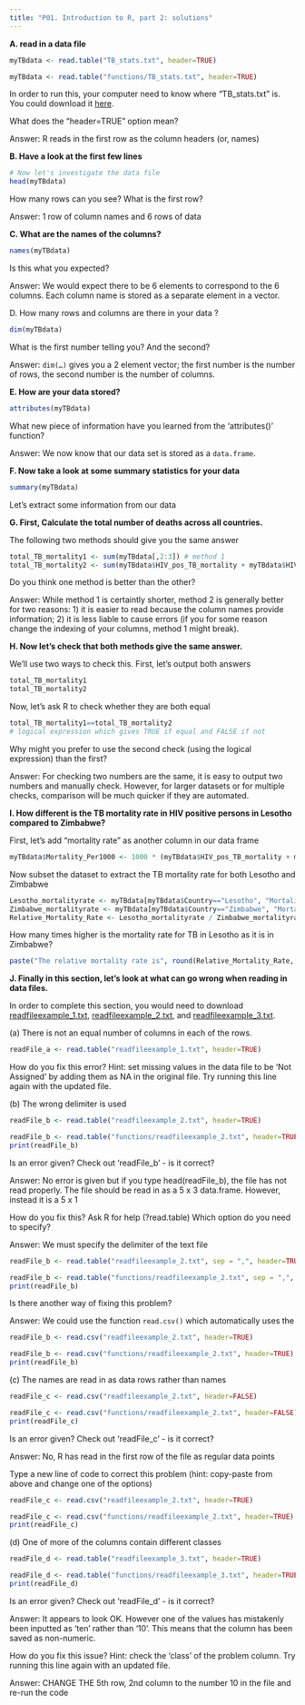 ```yaml
---
title: "P01. Introduction to R, part 2: solutions"
---
```


**A. read in a data file**

```r
myTBdata <- read.table("TB_stats.txt", header=TRUE)
```

```r
myTBdata <- read.table("functions/TB_stats.txt", header=TRUE)
```

In order to run this, your computer need to know where "TB_stats.txt" is. You could download it [here](functions/TB_stats.txt).

What does the "header=TRUE" option mean?

Answer: R reads in the first row as the column headers (or, names)

**B. Have a look at the first few lines**

```r
# Now let's investigate the data file
head(myTBdata)
```

How many rows can you see? What is the first row?

Answer: 1 row of column names and 6 rows of data

**C. What are the names of the columns?**

```r
names(myTBdata)
```

Is this what you expected?

Answer: We would expect there to be 6 elements to correspond to the 6 columns. Each column name is stored as a separate element in a vector.

D. How many rows and columns are there in your data ?

```r
dim(myTBdata)
```

What is the first number telling you? And the second?

Answer: `dim(…)` gives you a 2 element vector; the first number is the number of rows, the second number is the number of columns.

**E. How are your data stored?**

```r
attributes(myTBdata)
```

What new piece of information have you learned from the 'attributes()' function?

Answer: We now know that our data set is stored as a `data.frame`.

**F. Now take a look at some summary statistics for your data**

```r
summary(myTBdata)
```

Let's extract some information from our data

**G. First, Calculate the total number of deaths across all countries.**

The following two methods should give you the same answer

```r
total_TB_mortality1 <- sum(myTBdata[,2:3]) # method 1
total_TB_mortality2 <- sum(myTBdata$HIV_pos_TB_mortality + myTBdata$HIV_neg_TB_mortality) # method 2
```

Do you think one method is better than the other?

Answer: While method 1 is certaintly shorter, method 2 is generally better for two reasons: 1) it is easier to read because the column names provide information; 2) it is less liable to cause errors (if you for some reason change the indexing of your columns, method 1 might break).

**H. Now let's check that both methods give the same answer.**

We'll use two ways to check this. First, let's output both answers

```r
total_TB_mortality1
total_TB_mortality2
```

Now, let's ask R to check whether they are both equal

```r
total_TB_mortality1==total_TB_mortality2 
# logical expression which gives TRUE if equal and FALSE if not
```

Why might you prefer to use the second check (using the logical expression) than the first?

Answer: For checking two numbers are the same, it is easy to output two numbers and manually check. However, for larger datasets or for multiple checks, comparison will be much quicker if they are automated.

**I. How different is the TB mortality rate in HIV positive persons in Lesotho compared to Zimbabwe?**

First, let's add "mortality rate" as another column in our data frame

```r
myTBdata$Mortality_Per1000 <- 1000 * (myTBdata$HIV_pos_TB_mortality + myTBdata$HIV_neg_TB_mortality)/myTBdata$Population
```

Now subset the dataset to extract the TB mortality rate for both Lesotho and Zimbabwe

```r
Lesotho_mortalityrate <- myTBdata[myTBdata$Country=="Lesotho", "Mortality_Per1000"]
Zimbabwe_mortalityrate <- myTBdata[myTBdata$Country=="Zimbabwe", "Mortality_Per1000"]
Relative_Mortality_Rate <- Lesotho_mortalityrate / Zimbabwe_mortalityrate
```

How many times higher is the mortality rate for TB in Lesotho as it is in Zimbabwe?

```r
paste("The relative mortality rate is", round(Relative_Mortality_Rate, 2), sep=" ")
```

**J. Finally in this section, let's look at what can go wrong when reading in data files.**

In order to complete this section, you would need to download [readfileexample_1.txt](functions/readfileexample_1.txt), [readfileexample_2.txt](functions/readfileexample_2.txt), and [readfileexample_3.txt](functions/readfileexample_3.txt).

\(a\) There is not an equal number of columns in each of the rows.

```r
readFile_a <- read.table("readfileexample_1.txt", header=TRUE)
```

How do you fix this error? Hint: set missing values in the data file to be 'Not Assigned' by adding them as NA in the original file. Try running this line again with the updated file.

\(b\) The wrong delimiter is used

```r
readFile_b <- read.table("readfileexample_2.txt", header=TRUE)
```

```r
readFile_b <- read.table("functions/readfileexample_2.txt", header=TRUE)
print(readFile_b)
```

Is an error given? Check out 'readFile_b' - is it correct?

Answer: No error is given but if you type head(readFile_b), the file has not read properly. The file should be read in as a 5 x 3 data.frame. However, instead it is a 5 x 1

How do you fix this? Ask R for help (?read.table) Which option do you need to specify?

Answer: We must specify the delimiter of the text file

```r
readFile_b <- read.table("readfileexample_2.txt", sep = ",", header=TRUE)
```

```r
readFile_b <- read.table("functions/readfileexample_2.txt", sep = ",", header=TRUE)
print(readFile_b)
```

Is there another way of fixing this problem?

Answer: We could use the function `read.csv()` which automatically uses the

```r
readFile_b <- read.csv("readfileexample_2.txt", header=TRUE)
```

```r
readFile_b <- read.csv("functions/readfileexample_2.txt", header=TRUE)
print(readFile_b)
```

\(c\) The names are read in as data rows rather than names

```r
readFile_c <- read.csv("readfileexample_2.txt", header=FALSE)
```

```r
readFile_c <- read.csv("functions/readfileexample_2.txt", header=FALSE)
print(readFile_c)
```

Is an error given? Check out 'readFile_c' - is it correct?

Answer: No, R has read in the first row of the file as regular data points

Type a new line of code to correct this problem (hint: copy-paste from above and change one of the options)

```r
readFile_c <- read.csv("readfileexample_2.txt", header=TRUE)
```

```r
readFile_c <- read.csv("functions/readfileexample_2.txt", header=TRUE)
print(readFile_c)
```

\(d\) One of more of the columns contain different classes

```r
readFile_d <- read.table("readfileexample_3.txt", header=TRUE)
```

```r
readFile_d <- read.table("functions/readfileexample_3.txt", header=TRUE)
print(readFile_d)
```

Is an error given? Check out 'readFile_d' - is it correct?

Answer: It appears to look OK. However one of the values has mistakenly been inputted as 'ten' rather than '10'. This means that the column has been saved as non-numeric.

How do you fix this issue? Hint: check the 'class' of the problem column. Try running this line again with an updated file.

Answer: CHANGE THE 5th row, 2nd column to the number 10 in the file and re-run the code
